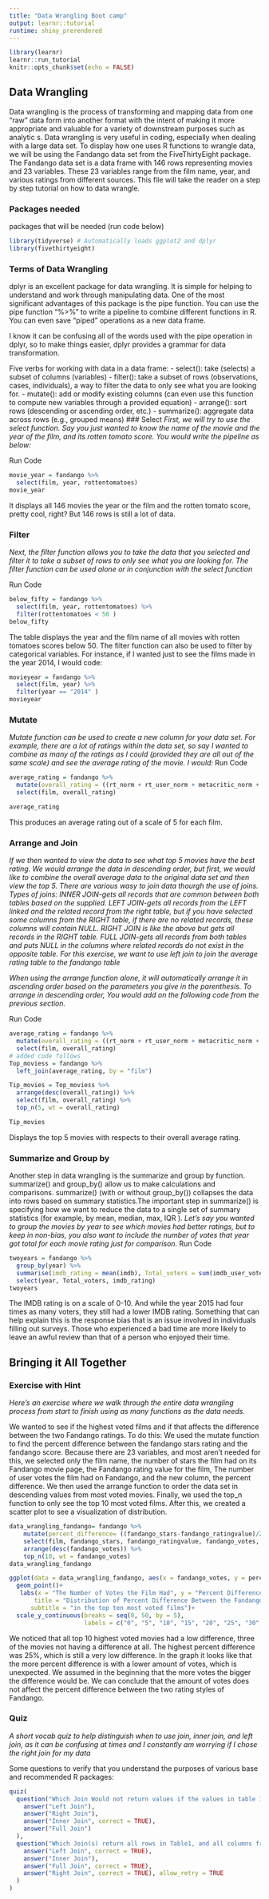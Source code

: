 ```yaml
---
title: "Data Wrangling Boot camp"
output: learnr::tutorial
runtime: shiny_prerendered
---
```


```r
library(learnr)
learnr::run_tutorial
knitr::opts_chunk$set(echo = FALSE)
```


## Data Wrangling
Data wrangling is the process of transforming and mapping data from one “raw” data form into another format with the intent of making it more appropriate and valuable for a variety of downstream purposes such as analytic s. Data wrangling is very useful in coding, especially when dealing with a large data set. To display how one uses R functions to wrangle data, we will be using the Fandango data set from the FiveThirtyEight package. The Fandango data set is a data frame with 146 rows representing movies and 23 variables. These 23 variables range from the film name, year, and various ratings from different sources. This file will take the reader on a step by step tutorial on how to data wrangle.

### Packages needed

packages that will be needed (run code below)

```r
library(tidyverse) # Automatically loads ggplot2 and dplyr
library(fivethirtyeight)
```

### Terms of Data Wrangling 

dplyr is an excellent package for data wrangling. It is simple for helping to understand and work through manipulating data. One of the most significant advantages of this package is the pipe function. You can use the pipe function “%>%” to write a pipeline to combine different functions in R. You can even save “piped” operations as a new data frame.

I know it can be confusing all of the words used with the pipe operation in dplyr, so to make things easier, dplyr provides a grammar for data transformation. 

Five verbs for working with data in a data frame:
- select(): take (selects) a subset of columns (variables) 
- filter(): take a subset of rows (observations, cases, individuals), a way to filter the data to only see what you are looking for. 
- mutate(): add or modify existing columns (can even use this function to compute new variables through a provided equation) 
- arrange(): sort rows (descending or ascending order, etc.) 
- summarize(): aggregate data across rows (e.g., grouped means)
### Select
*First, we will try to use the select function. Say you just wanted to know the name of the movie and the year of the film, and its rotten tomato score. You would write the pipeline as below:* 

Run Code
```r
movie_year = fandango %>%
  select(film, year, rottentomatoes)
movie_year
```
It displays all 146 movies the year or the film and the rotten tomato score, pretty cool, right? But 146 rows is still a lot of data.

### Filter

*Next, the filter function allows you to take the data that you selected and filter it to take a subset of rows to only see what you are looking for. The filter function can be used alone or in conjunction with the select function*

Run Code
```r
below_fifty = fandango %>%
  select(film, year, rottentomatoes) %>%
  filter(rottentomatoes < 50 )
below_fifty
```
The table displays the year and the film name of all movies with rotten tomatoes scores below 50. The filter function can also be used to filter by categorical variables. For instance, if I wanted just to see the films made in the year 2014, I would code:

```r
movieyear = fandango %>%
  select(film, year) %>%
  filter(year == "2014" )
movieyear
```
### Mutate 

*Mutate function can be used to create a new column for your data set. For example, there are a lot of ratings within the data set, so say I wanted to combine as many of the ratings as I could (provided they are all out of the same scale) and see the average rating of the movie. I would:*
Run Code
```r
average_rating = fandango %>%
  mutate(overall_rating = ((rt_norm + rt_user_norm + metacritic_norm + metacritic_user_nom + imdb_norm)/5)) %>%
  select(film, overall_rating)

average_rating
```
This produces an average rating out of a scale of 5 for each film.

### Arrange and Join 
*If we then wanted to view the data to see what top 5 movies have the best rating. We would arrange the data in descending order, but first, we would like to combine the overall average data to the original data set and then view the top 5. There are various wasy to join data thourgh the use of joins. Types of joins: INNER JOIN-gets all records that are common between both tables based on the supplied. LEFT JOIN-gets all records from the LEFT linked and the related record from the right table, but if you have selected some columns from the RIGHT table, if there are no related records, these columns will contain NULL. RIGHT JOIN is like the above but gets all records in the RIGHT table. FULL JOIN-gets all records from both tables and puts NULL in the columns where related records do not exist in the opposite table. For this exercise, we want to use left join to join the average rating table to the fandango table* 

*When using the arrange function alone, it will automatically arrange it in ascending order based on the parameters you give in the parenthesis. To arrange in descending order, You would add on the following code from the previous section. *

Run Code
```r

average_rating = fandango %>%
  mutate(overall_rating = ((rt_norm + rt_user_norm + metacritic_norm + metacritic_user_nom + imdb_norm)/5)) %>%
  select(film, overall_rating)
# added code follows
Top_moviess = fandango %>%
  left_join(average_rating, by = "film")

Tip_movies = Top_moviess %>%
  arrange(desc(overall_rating)) %>%
  select(film, overall_rating) %>%
  top_n(5, wt = overall_rating)

Tip_movies

```
Displays the top 5 movies with respects to their overall average rating.

### Summarize and Group by 
Another step in data wrangling is the summarize and group by function. summarize() and group_by() allow us to make calculations and comparisons. summarize() (with or without group_by()) collapses the data into rows based on summary statistics.The important step in summarize() is specifying how we want to reduce the data to a single set of summary statistics (for example, by mean, median, max, IQR ). 
*Let's say you wanted to group the movies by year to see which movies had better ratings, but to keep in non-bias, you also want to include the number of votes that year got total for each movie rating just for comparison.* 
Run Code
```r
twoyears = fandango %>%
  group_by(year) %>%
  summarise(imdb_rating = mean(imdb), Total_voters = sum(imdb_user_vote_count)) %>%
  select(year, Total_voters, imdb_rating)
twoyears
```
The IMDB rating is on a scale of 0-10. And while the year 2015 had four times as many voters, they still had a lower IMDB rating. Something that can help explain this is the response bias that is an issue involved in individuals filling out surveys. Those who experienced a bad time are more likely to leave an awful review than that of a person who enjoyed their time. 

## Bringing it All Together

### Exercise with Hint

*Here's an exercise where we walk through the entire data wrangling process from start to finish using as many functions as the data needs.*

We wanted to see if the highest voted films and if that affects the difference between the two Fandango ratings. To do this:
We used the mutate function to find the percent difference between the fandango stars rating and the fandango score.
Because there are 23 variables, and most aren't needed for this, we selected only the film name, the number of stars the film had on its Fandango movie page, the Fandango rating value for the film, The number of user votes the film had on Fandango, and the new column, the percent difference. 
We then used the arrange function to order the data set in descending values from most voted movies. 
Finally, we used the top_n function to only see the top 10 most voted films.
After this, we created a scatter plot to see a visualization of distribution. 

```r
data_wrangling_fandango= fandango %>% 
    mutate(percent_difference= ((fandango_stars-fandango_ratingvalue)/2)*100) %>% 
    select(film, fandango_stars, fandango_ratingvalue, fandango_votes, percent_difference) %>%
    arrange(desc(fandango_votes)) %>% 
    top_n(10, wt = fandango_votes) 
data_wrangling_fandango

ggplot(data = data_wrangling_fandango, aes(x = fandango_votes, y = percent_difference)) + 
  geom_point()+
   labs(x = "The Number of Votes the Film Had", y = "Percent Difference (%)", 
       title = "Distribution of Percent Difference Between the Fandango Rating and Fandango Star", 
      subtitle = "in the top ten most voted films")+
  scale_y_continuous(breaks = seq(0, 50, by = 5),
                     labels = c("0", "5", "10", "15", "20", "25", "30", "35", "40", "45", "50"))
```
We noticed that all top 10 highest voted movies had a low difference, three of the movies not having a difference at all. The highest percent difference was 25%, which is still a very low difference. In the graph it looks like that the more percent difference is with a lower amount of votes, which is unexpected. We assumed in the beginning that the more votes the bigger the difference would be. We can conclude that the amount of votes does not affect the percent difference between the two rating styles of Fandango. 

### Quiz

*A short vocab quiz to help distinguish when to use join, inner join, and left join, as it can be confusing at times and I constantly am worrying if I chose the right join for my data*

Some questions to verify that you understand the purposes of various base and recommended R packages:

```r
quiz(
  question("Which Join Would not return values if the values in table 1 do not match the Values in table 2?",
    answer("Left Join"),
    answer("Right Join"),
    answer("Inner Join", correct = TRUE),
    answer("Full Join")
  ),
  question("Which Join(s) return all rows in Table1, and all columns from Table1 and Table2. Rows in Table1 with no match in Table2 will have NA values in the new columns?",
    answer("Left Join", correct = TRUE),
    answer("Inner Join"),
    answer("Full Join", correct = TRUE),
    answer("Right Join", correct = TRUE), allow_retry = TRUE
  )
)
```

